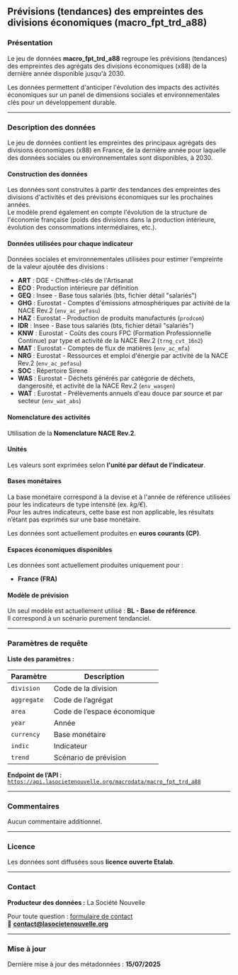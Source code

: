 ## Prévisions (tendances) des empreintes des divisions économiques (macro_fpt_trd_a88)

### Présentation

Le jeu de données **macro_fpt_trd_a88** regroupe les prévisions (tendances) des empreintes des agrégats des divisions économiques (x88) de la dernière année disponible jusqu'à 2030.

Les données permettent d'anticiper l'évolution des impacts des activités économiques sur un panel de dimensions sociales et environnementales clés pour un développement durable.

---

### Description des données

Le jeu de données contient les empreintes des principaux agrégats des divisions économiques (x88) en France, de la dernière année pour laquelle des données sociales ou environnementales sont disponibles, à 2030.

#### Construction des données

Les données sont construites à partir des tendances des empreintes des divisions d'activités et des prévisions économiques sur les prochaines années.  
Le modèle prend également en compte l'évolution de la structure de l'économie française (poids des divisions dans la production intérieure, évolution des consommations intermédiaires, etc.).

#### Données utilisées pour chaque indicateur

Données sociales et environnementales utilisées pour estimer l'empreinte de la valeur ajoutée des divisions :

- **ART** : DGE - Chiffres-clés de l'Artisanat  
- **ECO** : Production intérieure par définition  
- **GEQ** : Insee - Base tous salariés (bts, fichier détail "salariés")  
- **GHG** : Eurostat - Comptes d'émissions atmosphériques par activité de la NACE Rev.2 (`env_ac_pefasu`)  
- **HAZ** : Eurostat - Production de produits manufacturés (`prodcom`)  
- **IDR** : Insee - Base tous salariés (bts, fichier détail "salariés")  
- **KNW** : Eurostat - Coûts des cours FPC (Formation Professionnelle Continue) par type et activité de la NACE Rev.2 (`trng_cvt_16n2`)  
- **MAT** : Eurostat - Comptes de flux de matières (`env_ac_mfa`)  
- **NRG** : Eurostat - Ressources et emploi d'énergie par activité de la NACE Rev.2 (`env_ac_pefasu`)  
- **SOC** : Répertoire Sirene  
- **WAS** : Eurostat - Déchets générés par catégorie de déchets, dangerosité, et activité de la NACE Rev.2 (`env_wasgen`)  
- **WAT** : Eurostat - Prélèvements annuels d'eau douce par source et par secteur (`env_wat_abs`)

#### Nomenclature des activités

Utilisation de la **Nomenclature NACE Rev.2**.

#### Unités

Les valeurs sont exprimées selon **l'unité par défaut de l'indicateur**.

#### Bases monétaires

La base monétaire correspond à la devise et à l'année de référence utilisées pour les indicateurs de type intensité (ex. *kg/€*).  
Pour les autres indicateurs, cette base est non applicable, les résultats n’étant pas exprimés sur une base monétaire.

Les données sont actuellement produites en **euros courants (CP)**.

#### Espaces économiques disponibles

Les données sont actuellement produites uniquement pour :
- **France (FRA)**

#### Modèle de prévision

Un seul modèle est actuellement utilisé : **BL - Base de référence**.  
Il correspond à un scénario purement tendanciel.

---

### Paramètres de requête

**Liste des paramètres :**

<table>
  <thead>
    <tr>
      <th>Paramètre</th>
      <th>Description</th>
    </tr>
  </thead>
  <tbody>
    <tr>
      <td><code>division</code></td>
      <td>Code de la division</td>
    </tr>
    <tr>
      <td><code>aggregate</code></td>
      <td>Code de l’agrégat</td>
    </tr>
    <tr>
      <td><code>area</code></td>
      <td>Code de l’espace économique</td>
    </tr>
    <tr>
      <td><code>year</code></td>
      <td>Année</td>
    </tr>
    <tr>
      <td><code>currency</code></td>
      <td>Base monétaire</td>
    </tr>
    <tr>
      <td><code>indic</code></td>
      <td>Indicateur</td>
    </tr>
    <tr>
      <td><code>trend</code></td>
      <td>Scénario de prévision</td>
    </tr>
  </tbody>
</table>

**Endpoint de l’API :**  
[`https://api.lasocietenouvelle.org/macrodata/macro_fpt_trd_a88`](https://api.lasocietenouvelle.org/macrodata/macro_fpt_trd_a88)

---

### Commentaires

Aucun commentaire additionnel.

---

### Licence

Les données sont diffusées sous **licence ouverte Etalab**.

---

### Contact

**Producteur des données :** La Société Nouvelle  

Pour toute question : [formulaire de contact](https://lasocietenouvelle.org/contact)  
📧 **contact@lasocietenouvelle.org**

---

### Mise à jour

Dernière mise à jour des métadonnées : **15/07/2025**
